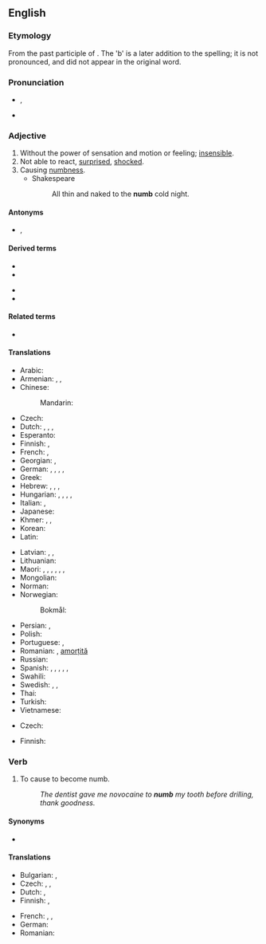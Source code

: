 ==English==

===Etymology===
From the past participle of {{m|en|nim}}. The 'b' is a later addition to the spelling; it is not pronounced, and did not appear in the original word.

===Pronunciation===
* {{enPR|nŭm}}, {{IPA|/nʌm/|lang=en}}
* {{rhymes|ʌm|lang=en}}

===Adjective===
{{en-adj|er}}

# Without the power of sensation and motion or feeling; [[insensible]].
# Not able to react, [[surprised]], [[shocked]].
# Causing [[numbness]].
#* Shakespeare
#*: All thin and naked to the '''numb''' cold night.

====Antonyms====
* {{l|en|sensible}}, {{l|en|sensitive}}

====Derived terms====
{{der-top}}
* {{l|en|benumb}}
* {{l|en|numbly}}
{{der-mid}}
* {{l|en|numbness}}
* {{l|en|numbnuts}}
{{der-bottom}}

====Related terms====
* {{l|en|numskull}}

====Translations====
{{trans-top|without the power of sensation}}
* Arabic: {{t|ar|خَدِر}}
* Armenian: {{t+|hy|թմրած}}, {{t+|hy|անզգա}}, {{t|hy|ընդարմացած}}
* Chinese:
*: Mandarin: {{t+|cmn|麻木|tr=mámù}}
* Czech: {{t|cs|necitlivý}}
* Dutch: {{t+|nl|verdoofd}}, {{t+|nl|bewusteloos}}, {{t+|nl|verstijfd}}, {{t+|nl|verkleumd}}
* Esperanto: {{t|eo|sensenta}}
* Finnish: {{t+|fi|puutunut}}, {{t+|fi|tunnoton}}
* French: {{t+|fr|gourd}}, {{t+|fr|engourdi}}
* Georgian: {{t|ka|გაშეშებული}}, {{t|ka|გაფიჩხებული}}
* German: {{t+|de|taub}}, {{t+|de|benommen}}, {{t+|de|betäubt}}, {{t|de|gefühllos}}, {{t+|de|starr}}
* Greek: {{t+|el|ναρκωμένος}}
* Hebrew: {{t|he|רדום|m|tr=radúm|sc=Hebr}} {{qualifier|slang}}, {{t|he|רדומה|f|tr=redumá|sc=Hebr}} {{qualifier|slang}}, {{t|he|נרדם|m|tr=nirdám|sc=Hebr}} {{qualifier|slang}}, {{t|he|נרדמה|f|tr=nirdemá|sc=Hebr}} {{qualifier|slang}}
* Hungarian: {{t+|hu|dermedt}}, {{t+|hu|zsibbadt}}, {{t|hu|meggémberedett}}, {{t+|hu|kábult}}, {{t+|hu|eltompult}}
* Italian: {{t+|it|intorpidito|m}}, {{t+|it|intorpidita|f}}
* Japanese: {{t|ja|無感覚|alt=無感覚な|tr=mukankaku na}}
* Khmer: {{t+|km|ស្រយង់|tr=srɑyɑŋ|sc=Khmr}}, {{t+|km|ស្គឹះ|tr=skɨh|sc=Khmr}}, {{t+|km|សំទក់|tr=sɑmtʊək|sc=Khmr}}
* Korean: {{t|ko|마비되는|tr=mabidoeneun}}
* Latin: {{t|la|torpēns}}
{{trans-mid}}
* Latvian: {{t|lv|nejutīgs}}, {{t|lv|stings}}, {{t|lv|stīvs}}
* Lithuanian: {{t-needed|lt}}
* Maori: {{t|mi|kōpā}}, {{t|mi|matangerengere}}, {{t|mi|matangurunguru}}, {{t|mi|kerekerewai}}, {{t|mi|kēkerewai}}, {{t|mi|matakerekere}}, {{t|mi|pōpokorua}} {{qualifier|with cold and wet conditions}}
* Mongolian: {{t-needed|mn}}
* Norman: {{t|nrf|gourd}}
* Norwegian:
*: Bokmål: {{t|no|nummen}}
* Persian: {{t+|fa|بیحس}}, {{t+|fa|کرخ|tr=kerex|sc=fa-Arab}}
* Polish: {{t|pl|odrętwiały|m}}
* Portuguese: {{t|pt|entorpecido|m}}, {{t|pt|entorpecido|f|alt=entorpecida}}
* Romanian: {{t+|ro|amorțit|m|n}}, [[amorțit|amorțită]] {{g|f}}
* Russian: {{t+|ru|онеме́лый}}
* Spanish: {{t+|es|entumecido}}, {{t+|es|entumido}} {{gloss|by cold}}, {{t+|es|insensible}}, {{t+|es|entorpecido}}, {{t+|es|dormido}} {{gloss|by lack of blood circulation}}, {{t+|es|adormecido}} {{gloss|by drugs}}
* Swahili: {{t-needed|sw}}
* Swedish: {{t|sv|nummen}}, {{t+|sv|valen}}, {{t+|sv|domnad}}
* Thai: {{t+|th|ชา|tr=chaa}}
* Turkish: {{t+|tr|uyuşuk}}
* Vietnamese: {{t+|vi|tê}}
{{trans-bottom}}

{{trans-top|not able to react}}
* Czech: {{t|cs|ochromený|m}}
{{trans-mid}}
* Finnish: {{t|fi|lamaantunut}}
{{trans-bottom}}

===Verb===
{{en-verb}}

# {{lb|en|transitive}} To cause to become numb.
#: ''The dentist gave me novocaine to '''numb''' my tooth before drilling, thank goodness.''

====Synonyms====
* {{l|en|benumb}}

====Translations====
{{trans-top|to cause to become numb}}
* Bulgarian: {{t+|bg|вцепенявам}}, {{t+|bg|вкочанясвам}}
* Czech: {{t+|cs|otupit|pf}}, {{t|cs|znecitlivit|pf}}, {{t|cs|ochromit|pf}}
* Dutch: {{t+|nl|verdoven}}, {{t|nl|in slaap doen}}
* Finnish: {{t+|fi|puuduttaa}}, {{t+|fi|turruttaa}}
{{trans-mid}}
* French: {{t+|fr|engourdir}}, {{t+|fr|endormir}}, {{t+|fr|anesthésier}}
* German: {{t+|de|betäuben}}
* Romanian: {{t+|ro|amorți}}
{{trans-bottom}}